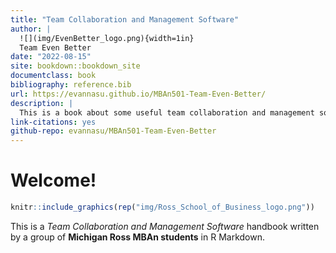 ```yaml
--- 
title: "Team Collaboration and Management Software"
author: |
  ![](img/EvenBetter_logo.png){width=1in}  
  Team Even Better
date: "2022-08-15"
site: bookdown::bookdown_site
documentclass: book
bibliography: reference.bib
url: https://evannasu.github.io/MBAn501-Team-Even-Better/
description: |
  This is a book about some useful team collaboration and management softwares for MBAn students.
link-citations: yes
github-repo: evannasu/MBAn501-Team-Even-Better
---
```


# Welcome! {-}

```r
knitr::include_graphics(rep("img/Ross_School_of_Business_logo.png"))
```

This is a *Team Collaboration and Management Software* handbook written by a group of **Michigan Ross MBAn students** in R Markdown.

